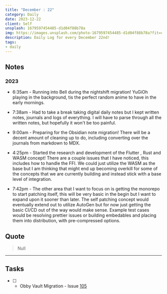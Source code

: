 ```yaml
---
title: "December : 22"
category: Daily
date: 2023-12-22
client: Self
unsplash: 1679597454485-d1d04f88b78a
img: https://images.unsplash.com/photo-1679597454485-d1d04f88b78a?fit=crop&q=85&w=1400&h=700
description: Daily Log for every December 22nd!
tags:
- daily
---
```


## Notes

### 2023

- 6:35am - Running into Bell during the nightshift migration! YuGiOh playing in the background, tis the perfect random anime to have in the early mornings.

- 7:38am - Had to take a break taking digital daily notes but I kept written notes, journals and logs of everything.
  I will have to parse through all the written notes, but hopefully it won't be too painful.

- 9:00am - Preparing for the Obsidian note migration! There will be a decent amount of cleaning up to do, including converting over the journals from markdown to MDX.

- 4:25pm - Started the research and development of the Flutter , Rust and WASM concept! There are a couple issues that I have noticed, this includes how to handle the FFI.
  We could just utilize the WASM as the base but I am thinking that might end up becoming overkill for some of the concepts that we are currently building and instead stick with a base level of integration.

- 7:42pm - The other area that I want to focus on is getting the monorepo to start patching itself, this will be very basic in the begin but I want to expand upon it sooner than later.
  The self patching concept would eventually extend out to utilize AutoGen but for now just getting the basic CI/CD out of the way would make sense.
  Example test cases would be resolving prettier issues or building embedables and placing them into distribution, with pre-compressed options.

## Quote

> Null

---

## Tasks

- [ ] - Obby Vault Migration - Issue [105](https://github.com/KBVE/kbve/issues/105)
